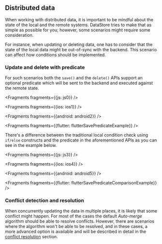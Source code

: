 ## Distributed data

When working with distributed data, it is important to be mindful about the state of the local and the remote systems. DataStore tries to make that as simple as possible for you; however, some scenarios might require some consideration.

For instance, when updating or deleting data, one has to consider that the state of the local data might be out-of-sync with the backend. This scenario can affect how conditions should be implemented.

### Update and delete with predicate

For such scenarios both the `save()` and the `delete()` APIs support an optional predicate which will be sent to the backend and executed against the remote state.


<Fragments fragments={{js: js0}} />


<Fragments fragments={{ios: ios1}} />


<Fragments fragments={{android: android2}} />


<Fragments fragments={{flutter: flutterSavePredicateExample}} />

There's a difference between the traditional local condition check using `if/else` constructs and the predicate in the aforementioned APIs as you can see in the example below.


<Fragments fragments={{js: js3}} />


<Fragments fragments={{ios: ios4}} />


<Fragments fragments={{android: android5}} />


<Fragments fragments={{flutter: flutterSavePredicateComparisonExample}} />

### Conflict detection and resolution

When concurrently updating the data in multiple places, it is likely that some conflict might happen. For most of the cases the default *Auto-merge* algorithm should be able to resolve conflicts. However, there are scenarios where the algorithm won't be able to be resolved, and in these cases, a more advanced option is available and will be described in detail in the [conflict resolution](https://docs.amplify.aws/lib/datastore/conflict) section.
